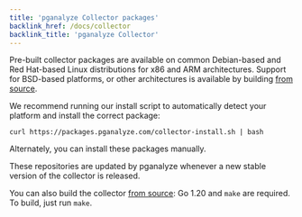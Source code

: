 ```yaml
---
title: 'pganalyze Collector packages'
backlink_href: /docs/collector
backlink_title: 'pganalyze Collector'
---
```



Pre-built collector packages are available on common Debian-based and Red Hat-based Linux
distributions for x86 and ARM architectures. Support for BSD-based platforms, or other
architectures is available by building [from source](https://github.com/pganalyze/collector).

We recommend running our install script to automatically detect your platform and
install the correct package:

```
curl https://packages.pganalyze.com/collector-install.sh | bash
```

Alternately, you can install these packages manually.

<CollectorPkgInstallInstructions />

These repositories are updated by pganalyze whenever a new stable version of the
collector is released.

You can also build the collector [from source](https://github.com/pganalyze/collector): Go 1.20 and
`make` are required. To build, just run `make`.
